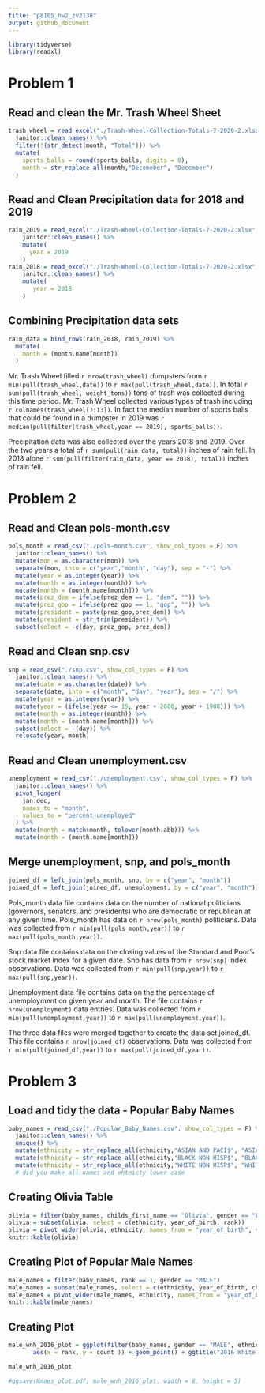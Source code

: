 ```yaml
---
title: "p8105_hw2_zv2138"
output: github_document
---
```


```r
library(tidyverse)
library(readxl)
```

# Problem 1

## Read and clean the Mr. Trash Wheel Sheet
```r
trash_wheel = read_excel("./Trash-Wheel-Collection-Totals-7-2020-2.xlsx", sheet = 1, range = "A2:N535") %>% 
  janitor::clean_names() %>% 
  filter(!(str_detect(month, "Total"))) %>% 
  mutate(
    sports_balls = round(sports_balls, digits = 0),
    month = str_replace_all(month,"Decemeber", "December")
  ) 
```

## Read and Clean Precipitation data for 2018 and 2019
```r
rain_2019 = read_excel("./Trash-Wheel-Collection-Totals-7-2020-2.xlsx", sheet = 6, range = "A2:B14") %>% 
    janitor::clean_names() %>% 
    mutate(
      year = 2019
    )
rain_2018 = read_excel("./Trash-Wheel-Collection-Totals-7-2020-2.xlsx", sheet = 7, range = "A2:B14",) %>% 
    janitor::clean_names() %>% 
    mutate(
       year = 2018
    )
```

## Combining Precipitation data sets 
```r
rain_data = bind_rows(rain_2018, rain_2019) %>% 
  mutate(
    month = (month.name[month])
  )
```

Mr. Trash Wheel filled `r nrow(trash_wheel)` dumpsters from `r min(pull(trash_wheel,date))` to `r max(pull(trash_wheel,date))`. In total `r sum(pull(trash_wheel, weight_tons))` tons of trash was collected during this time period. Mr. Trash Wheel collected various types of trash including `r colnames(trash_wheel[7:13])`. In fact the median number of sports balls that could be found in a dumpster in 2019 was `r median(pull(filter(trash_wheel,year == 2019), sports_balls))`.

Precipitation data was also collected over the years 2018 and 2019. Over the two years a total of `r sum(pull(rain_data, total))` inches of rain fell. In 2018 alone `r sum(pull(filter(rain_data, year == 2018), total))` inches of rain fell.

# Problem 2

## Read and Clean pols-month.csv
```r
pols_month = read_csv("./pols-month.csv", show_col_types = F) %>% 
  janitor::clean_names() %>% 
  mutate(mon = as.character(mon)) %>% 
  separate(mon, into = c("year","month", "day"), sep = "-") %>% 
  mutate(year = as.integer(year)) %>% 
  mutate(month = as.integer(month)) %>% 
  mutate(month = (month.name[month])) %>% 
  mutate(prez_dem = ifelse(prez_dem == 1, "dem", "")) %>% 
  mutate(prez_gop = ifelse(prez_gop == 1, "gop", "")) %>% 
  mutate(president = paste(prez_gop,prez_dem)) %>% 
  mutate(president = str_trim(president)) %>% 
  subset(select = -c(day, prez_gop, prez_dem))
```

## Read and Clean snp.csv
```r
snp = read_csv("./snp.csv", show_col_types = F) %>% 
  janitor::clean_names() %>% 
  mutate(date = as.character(date)) %>% 
  separate(date, into = c("month", "day", "year"), sep = "/") %>% 
  mutate(year = as.integer(year)) %>% 
  mutate(year = (ifelse(year <= 15, year + 2000, year + 1900))) %>% 
  mutate(month = as.integer(month)) %>%
  mutate(month = (month.name[month])) %>% 
  subset(select = -(day)) %>% 
  relocate(year, month)
```

## Read and Clean unemployment.csv 
```r
unemployment = read_csv("./unemployment.csv", show_col_types = F) %>% 
  janitor::clean_names() %>% 
  pivot_longer(
    jan:dec,
    names_to = "month", 
    values_to = "percent_unemployed"
  ) %>% 
  mutate(month = match(month, tolower(month.abb))) %>% 
  mutate(month = (month.name[month]))
```

## Merge unemployment, snp, and pols_month
```r
joined_df = left_join(pols_month, snp, by = c("year", "month"))
joined_df = left_join(joined_df, unemployment, by = c("year", "month"))   
```

Pols_month data file contains data on the number of national politicians (governors, senators, and presidents) who are democratic or republican at any given time. Pols_month has data on `r nrow(pols_month)` politicians. Data was collected from `r min(pull(pols_month,year))` to `r max(pull(pols_month,year))`. 

Snp data file contains data on the closing values of the Standard and Poor's stock market index for a given date. Snp has data from `r nrow(snp)` index observations. Data was collected from `r min(pull(snp,year))` to `r max(pull(snp,year))`. 

Unemployment data file contains data on the the percentage of unemployment on given year and month. The file contains `r nrow(unemployment)` data entries. Data was collected from `r min(pull(unemployment,year))` to `r max(pull(unemployment,year))`. 

The three data files were merged together to create the data set joined_df. This file contains `r nrow(joined_df)` observations. Data was collected from  `r min(pull(joined_df,year))` to `r max(pull(joined_df,year))`. 

# Problem 3

## Load and tidy the data - Popular Baby Names
```r
baby_names = read_csv("./Popular_Baby_Names.csv", show_col_types = F) %>% 
  janitor::clean_names() %>% 
  unique() %>% 
  mutate(ethnicity = str_replace_all(ethnicity,"ASIAN AND PACI$", "ASIAN AND PACIFIC ISLANDER")) %>% 
  mutate(ethnicity = str_replace_all(ethnicity,"BLACK NON HISP$", "BLACK NON HISPANIC")) %>% 
  mutate(ethnicity = str_replace_all(ethnicity,"WHITE NON HISP$", "WHITE NON HISPANIC"))
  # did you make all names and ehtnicty lower case

```

## Creating Olivia Table
```r
olivia = filter(baby_names, childs_first_name == "Olivia", gender == "FEMALE")
olivia = subset(olivia, select = c(ethnicity, year_of_birth, rank))
olivia = pivot_wider(olivia, ethnicity, names_from = "year_of_birth", values_from = "rank")
knitr::kable(olivia)
```

## Creating Plot of Popular Male Names 
```r
male_names = filter(baby_names, rank == 1, gender == "MALE")
male_names = subset(male_names, select = c(ethnicity, year_of_birth, childs_first_name))
male_names = pivot_wider(male_names, ethnicity, names_from = "year_of_birth", values_from = "childs_first_name")
knitr::kable(male_names)
```

## Creating Plot
```r
male_wnh_2016_plot = ggplot(filter(baby_names, gender == "MALE", ethnicity == "WHITE NON HISPANIC", year_of_birth == 2016),
       aes(x = rank, y = count )) + geom_point() + ggtitle("2016 White Male Non Hispanic Popular Names")

male_wnh_2016_plot

#ggsave(Nmaes_plot.pdf, male_wnh_2016_plot, width = 8, height = 5)
```

